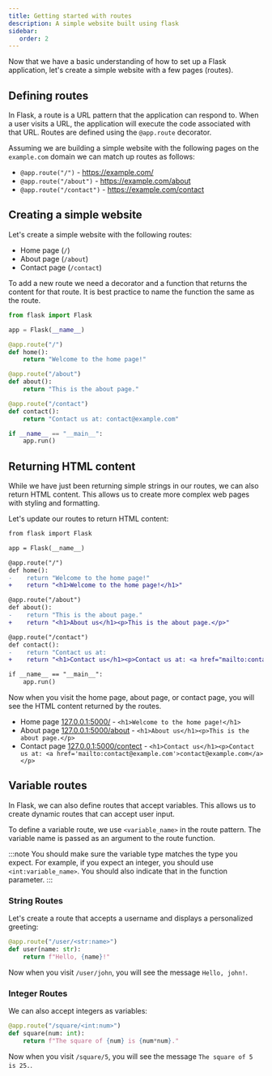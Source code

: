 ```yaml
---
title: Getting started with routes
description: A simple website built using flask
sidebar:
   order: 2
---
```


Now that we have a basic understanding of how to set up a Flask application, let's create a simple website with a few pages (routes).

## Defining routes

In Flask, a route is a URL pattern that the application can respond to. When a user visits a URL, the application will execute the code associated with that URL. Routes are defined using the `@app.route` decorator.

Assuming we are building a simple website with the following pages on the `example.com` domain we can match up routes as follows:

- `@app.route("/")` - https://example.com/
- `@app.route("/about")` - https://example.com/about
- `@app.route("/contact")` - https://example.com/contact

## Creating a simple website

Let's create a simple website with the following routes:

- Home page (`/`)
- About page (`/about`)
- Contact page (`/contact`)

To add a new route we need a decorator and a function that returns the content for that route. It is best practice to name the function the same as the route.

```python
from flask import Flask

app = Flask(__name__)

@app.route("/")
def home():
    return "Welcome to the home page!"

@app.route("/about")
def about():
    return "This is the about page."

@app.route("/contact")
def contact():
    return "Contact us at: contact@example.com"

if __name__ == "__main__":
    app.run()
```

## Returning HTML content

While we have just been returning simple strings in our routes, we can also return HTML content. This allows us to create more complex web pages with styling and formatting.

Let's update our routes to return HTML content:

```diff lang="python"
from flask import Flask

app = Flask(__name__)

@app.route("/")
def home():
-    return "Welcome to the home page!"
+    return "<h1>Welcome to the home page!</h1>"

@app.route("/about")
def about():
-    return "This is the about page."
+    return "<h1>About us</h1><p>This is the about page.</p>"

@app.route("/contact")
def contact():
-    return "Contact us at:
+    return "<h1>Contact us</h1><p>Contact us at: <a href="mailto:contact@example.com">contact@example.com</a></p>"

if __name__ == "__main__":
    app.run()
```

Now when you visit the home page, about page, or contact page, you will see the HTML content returned by the routes.

- Home page [127.0.0.1:5000/](http://127.0.0.1:5000/) - `<h1>Welcome to the home page!</h1>`
- About page [127.0.0.1:5000/about](http://127.0.0.1:5000/about) - `<h1>About us</h1><p>This is the about page.</p>`
- Contact page [127.0.0.1:5000/contect](http://127.0.0.1:5000/contact) - `<h1>Contact us</h1><p>Contact us at: <a href='mailto:contact@example.com'>contact@example.com</a></p>`


## Variable routes

In Flask, we can also define routes that accept variables. This allows us to create dynamic routes that can accept user input.

To define a variable route, we use `<variable_name>` in the route pattern. The variable name is passed as an argument to the route function.

:::note
You should make sure the variable type matches the type you expect. For example, if you expect an integer, you should use `<int:variable_name>`. You should also indicate that in the function parameter.
:::

### String Routes

Let's create a route that accepts a username and displays a personalized greeting:

```python
@app.route("/user/<str:name>")
def user(name: str):
    return f"Hello, {name}!"
```

Now when you visit `/user/john`, you will see the message `Hello, john!`.

### Integer Routes

We can also accept integers as variables:

```python
@app.route("/square/<int:num>")
def square(num: int):
    return f"The square of {num} is {num*num}."
```

Now when you visit `/square/5`, you will see the message `The square of 5 is 25.`.